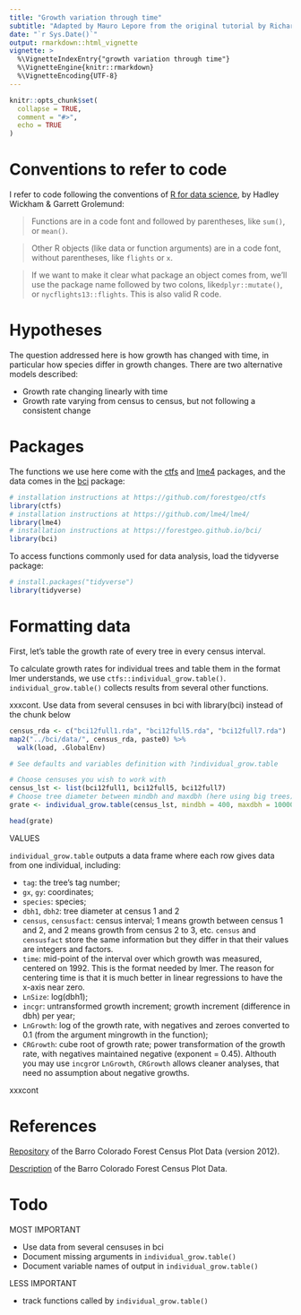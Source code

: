 ```yaml
---
title: "Growth variation through time"
subtitle: "Adapted by Mauro Lepore from the original tutorial by Richard Condit (https://goo.gl/c9RjMY)"
date: "`r Sys.Date()`"
output: rmarkdown::html_vignette
vignette: >
  %\VignetteIndexEntry{"growth variation through time"}
  %\VignetteEngine{knitr::rmarkdown}
  %\VignetteEncoding{UTF-8}
---
```


```r
knitr::opts_chunk$set(
  collapse = TRUE,
  comment = "#>",
  echo = TRUE
)
```

# Conventions to refer to code

I refer to code following the conventions of [R for data science](http://r4ds.had.co.nz/introduction.html), by Hadley Wickham & Garrett Grolemund:

> Functions are in a code font and followed by parentheses, like `sum()`, or `mean()`.

> Other R objects (like data or function arguments) are in a code font, without parentheses, like `flights` or `x`.

> If we want to make it clear what package an object comes from, we’ll use the package name followed by two colons, like` dplyr::mutate()`, or `nycflights13::flights`. This is also valid R code.

# Hypotheses

The question addressed here is how growth has changed with time, in particular how species differ in growth changes. There are two alternative models described:

* Growth rate changing linearly with time
* Growth rate varying from census to census, but not following a consistent change

# Packages

The functions we use here come with the [ctfs](https://forestgeo.github.io/ctfs/) and [lme4](https://github.com/lme4/lme4/) packages, and the data comes in the [bci](https://forestgeo.github.io/bci/) package:

```r
# installation instructions at https://github.com/forestgeo/ctfs
library(ctfs)
# installation instructions at https://github.com/lme4/lme4/
library(lme4)
# installation instructions at https://forestgeo.github.io/bci/
library(bci)
```


To access functions commonly used for data analysis, load the tidyverse package:

```r
# install.packages("tidyverse")
library(tidyverse)
```


# Formatting data

First, let's table the growth rate of every tree in every census interval.

To calculate growth rates for individual trees and table them in the format lmer understands, we use `ctfs::individual_grow.table()`. `individual_grow.table()` collects results from several other functions.






xxxcont. Use data from several censuses in bci with library(bci) instead of the chunk below

```r
census_rda <- c("bci12full1.rda", "bci12full5.rda", "bci12full7.rda")
map2("../bci/data/", census_rda, paste0) %>%
  walk(load, .GlobalEnv)
```







```r
# See defaults and variables definition with ?individual_grow.table

# Choose censuses you wish to work with
census_lst <- list(bci12full1, bci12full5, bci12full7)
# Choose tree diameter between mindbh and maxdbh (here using big trees)
grate <- individual_grow.table(census_lst, mindbh = 400, maxdbh = 10000)

head(grate)
```

VALUES

`individual_grow.table` outputs a data frame where each row gives data from one individual, including:

- `tag`: the tree’s tag number;
- `gx`, `gy`: coordinates;
- `species`: species;
- `dbh1`, `dbh2`: tree diameter at census 1 and 2
- `census`, `censusfact`: census interval; 1 means growth between census 1 and 2, and 2 means growth from census 2 to 3, etc. `census` and `censusfact` store the same information but they differ in that their values are integers and factors.
- `time`: mid-point of the interval over which growth was measured, centered on 1992. This is the format needed by lmer. The reason for centering time is that it is much better in linear regressions to have the x-axis near zero.
- `LnSize`: log(dbh1);
- `incgr`: untransformed growth increment; growth increment (difference in dbh) per year;
- `LnGrowth`: log of the growth rate, with negatives and zeroes converted to 0.1 (from the argument mingrowth in the function);
- `CRGrowth`: cube root of growth rate; power transformation of the growth rate, with negatives maintained negative (exponent = 0.45). Althouth you may use `incgr`or `LnGrowth`, `CRGrowth` allows cleaner analyses, that need no assumption about negative growths.
















xxxcont



# References

[Repository](https://dx.doi.org/10.5479/data.bci.20130603) of the Barro Colorado Forest Census Plot Data (version 2012).

[Description](https://repository.si.edu/bitstream/handle/10088/20925/RoutputFull.pdf?sequence=1&isAllowed=y) of the Barro Colorado Forest Census Plot Data.

# Todo

MOST IMPORTANT

- Use data from several censuses in bci
- Document missing arguments in `individual_grow.table()`
- Document variable names of output in `individual_grow.table()`

LESS IMPORTANT

- track functions called by `individual_grow.table()`
